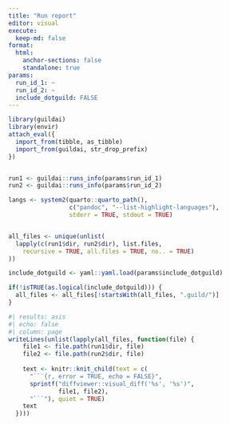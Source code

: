 ```yaml
---
title: "Run report"
editor: visual
execute:
  keep-md: false
format:
  html:
    anchor-sections: false
    standalone: true
params:
  run_id_1: ~
  run_id_2: ~
  include_dotguild: FALSE
---
```


```r
library(guildai)
library(envir)
attach_eval({
  import_from(tibble, as_tibble)
  import_from(guildai, str_drop_prefix)
})


run1 <- guildai::runs_info(params$run_id_1)
run2 <- guildai::runs_info(params$run_id_2)

langs <- system2(quarto::quarto_path(),
                 c("pandoc", "--list-highlight-languages"),
                 stderr = TRUE, stdout = TRUE)


all_files <- unique(unlist(
  lapply(c(run1$dir, run2$dir), list.files,
    recursive = TRUE, all.files = TRUE, no.. = TRUE)
))

include_dotguild <- yaml::yaml.load(params$include_dotguild)

if(!isTRUE(as.logical(include_dotguild))) {
  all_files <- all_files[!startsWith(all_files, ".guild/")]
}
```

```r
#| results: asis
#| echo: false
#| column: page
writeLines(unlist(lapply(all_files, function(file) {
    file1 <- file.path(run1$dir, file)
    file2 <- file.path(run2$dir, file)
    
    text <- knitr::knit_child(text = c(
      "```{r, error = TRUE, echo = FALSE}",
      sprintf("diffviewer::visual_diff('%s', '%s')",
              file1, file2),
      "```"), quiet = TRUE)
    text
  })))
```

